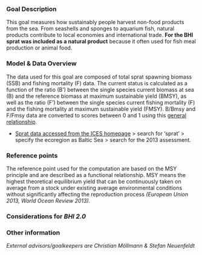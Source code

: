 ### Goal Description

This goal measures how sustainably people harvest non-food products from the sea.
From seashells and sponges to aquarium fish, natural products contribute to local economies and international trade. **For the BHI sprat was included as a natural product** because it often used for fish meal production or animal food.

### Model & Data Overview

The data used for this goal are composed of total sprat spawning biomass (SSB) and fishing mortality (F) data. The current status is calculated as a function of the ratio (B’) between the single species current biomass at sea (B) and the reference biomass at maximum sustainable yield (BMSY), as well as the ratio (F’) between the single species current fishing mortality (F) and the fishing mortality at maximum sustainable yield (FMSY). B/Bmsy and F/Fmsy data are converted to scores between 0 and 1 using this [general relationship](https://github.com/OHI-Science/bhi/blob/draft/baltic2015/prep/FIS/ffms%3By_bbmsy_2_score.png).


- [Sprat data accessed from the ICES homepage](http://www.ices.dk/marine-data/tools/Pages/stock-assessment-graphs.aspx) > search for 'sprat' > specify the ecoregion as Baltic Sea > search for the 2013 assessment. 


### Reference points

The reference point used for the computation are based on the MSY principle and are described as a functional relationship. MSY means the highest theoretical equilibrium yield that can be continuously taken on average from a stock under existing average environmental conditions without significantly affecting the reproduction process *(European Union 2013, World Ocean Review 2013).* 

### Considerations for _BHI 2.0_

### Other information

*External advisors/goalkeepers are Christian Möllmann & Stefan Neuenfeldt*

